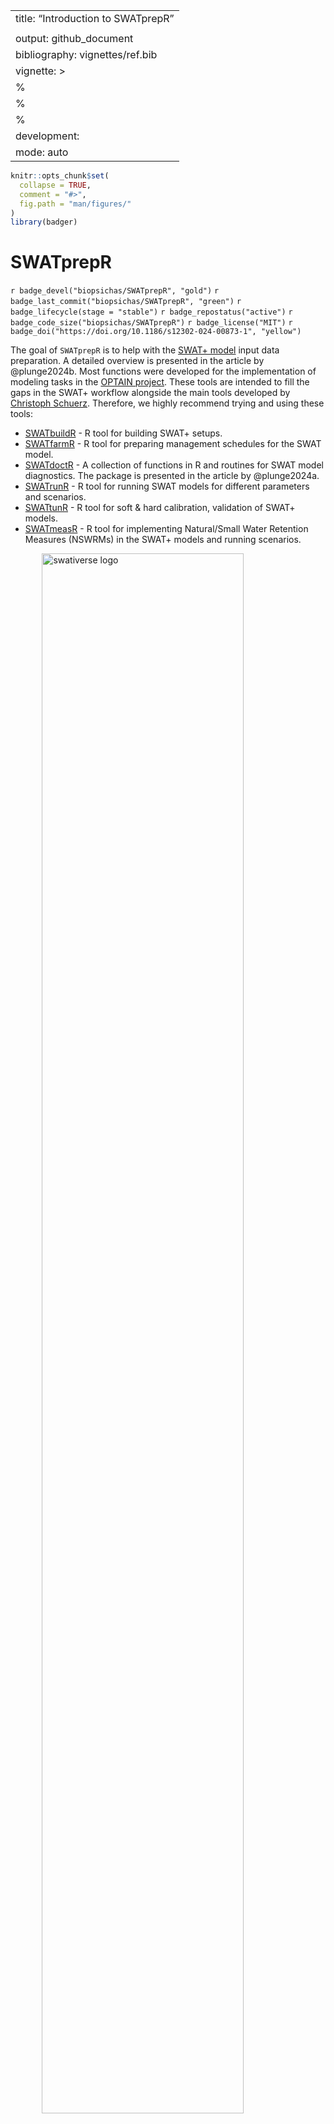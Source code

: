 
---
title: "Introduction to SWATprepR"
<!-- output: rmarkdown::html_vignette -->
output: github_document
bibliography: vignettes/ref.bib
vignette: >
  %\VignetteIndexEntry{Introduction to SWATprepR}
  %\VignetteEngine{knitr::rmarkdown}
  %\VignetteEncoding{UTF-8}
development:
  mode: auto
---

```r
knitr::opts_chunk$set(
  collapse = TRUE,
  comment = "#>",
  fig.path = "man/figures/"
)
library(badger)
```

# SWATprepR

`r badge_devel("biopsichas/SWATprepR", "gold")`
`r badge_last_commit("biopsichas/SWATprepR", "green")`
`r badge_lifecycle(stage = "stable")`
`r badge_repostatus("active")`
`r badge_code_size("biopsichas/SWATprepR")`
`r badge_license("MIT")`
`r badge_doi("https://doi.org/10.1186/s12302-024-00873-1", "yellow")`

The goal of `SWATprepR` is to help with the [SWAT+ model](https://swat.tamu.edu/software/plus/) input data preparation. A detailed overview is presented in the article by @plunge2024b. Most functions were developed for the implementation of modeling tasks in the [OPTAIN project](https://www.optain.eu/). These tools are intended to fill the gaps in the SWAT+ workflow alongside the main tools developed by [Christoph Schuerz](https://www.ufz.de/index.php?en=49467). Therefore, we highly recommend trying and using these tools:

- [SWATbuildR](https://github.com/chrisschuerz/SWATbuildR) - R tool for building SWAT+ setups.
- [SWATfarmR](http://chrisschuerz.github.io/SWATfarmR/) - R tool for preparing management schedules for the SWAT model.
- [SWATdoctR](https://git.ufz.de/schuerz/swatdoctr) - A collection of functions in R and routines for SWAT model diagnostics. The package is presented in the article by @plunge2024a.
- [SWATrunR](https://chrisschuerz.github.io/SWATrunR/) - R tool for running SWAT models for different parameters and scenarios.
- [SWATtunR](https://biopsichas.github.io/SWATtunR/) - R tool for soft & hard calibration, validation of SWAT+ models.
- [SWATmeasR](https://git.ufz.de/schuerz/swatmeasr) - R tool for implementing Natural/Small Water Retention Measures (NSWRMs) in the SWAT+ models and running scenarios.

<img src="man/figures/swativerse_update.png" title="SWAT packages for R" alt="swativerse logo" width="80%" style="display: block; margin: auto;" />

Detailed information about packages, workflow steps, input data, SWAT+ parameters, model calibration, validation, etc., can be found in the [SWAT+ modeling protocol](https://doi.org/10.5281/zenodo.7463395) by @optain2022.

## Installation

You can install the development version of `SWATprepR` from [GitHub](https://github.com/biopsichas/SWATprepR). Please be aware that to run the `get_usersoil_table()` function, the `euptf2` [package](https://github.com/tkdweber/euptf2) has to be installed. More information about this package can be found in the article by @szabo2020. Other functions might require specific packages as well. Please check the documentation of the functions for more information.

``` r
# If the package 'remotes' is not installed run first:
install.packages("remotes")

# The installation of `SWATprepR`.
remotes::install_github("biopsichas/SWATprepR")
```

## Data

All the data required to run and test the package is installed with the package in the extdata folder. The exact location on your computer can be found by running the lines below. Please run these commands on your system to locate it.  

```r
library(SWATprepR)
temp_path <- system.file("extdata", package = "SWATprepR")
print(temp_path)
```

## Templates

To use the `SWATprepR` package functions with your data, you should prepare your data to align with the templates provided in the *extdata* folder. These templates include:

- **calibration_data.xlsx** - template for loading calibration (water flow and water quality variables) data.
- **weather_data.xlsx** - template for loading weather variables.
- **usersoils.csv** - example of a soil parameters dataset.
- **pnt_data.xlsx** - template for a point source dataset.
- **GIS/** - folder with GIS layers needed to run some functions.

Data prepared according to these templates can be directly loaded into R, allowing you to apply all the functions as described.


<br>

## References
